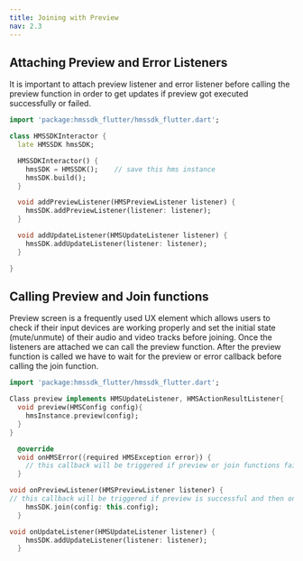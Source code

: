 ```yaml
---
title: Joining with Preview
nav: 2.3
---
```


## Attaching Preview and Error Listeners

It is important to attach preview listener and error listener before calling the preview
function in order to get updates if preview got executed successfully or failed.

```dart section=AttachingPreview sectionIndex=1
import 'package:hmssdk_flutter/hmssdk_flutter.dart';

class HMSSDKInteractor {
  late HMSSDK hmsSDK;

  HMSSDKInteractor() {
    hmsSDK = HMSSDK();    // save this hms instance
    hmsSDK.build();
  }

  void addPreviewListener(HMSPreviewListener listener) {
    hmsSDK.addPreviewListener(listener: listener);
  }

  void addUpdateListener(HMSUpdateListener listener) {
    hmsSDK.addUpdateListener(listener: listener);
  }

}
```

## Calling Preview and Join functions

Preview screen is a frequently used UX element which allows users to check if their input devices are working properly and set the initial state
(mute/unmute) of their audio and video tracks before joining. Once the listeners are attached we can call the preview function. After the preview
function is called we have to wait for the preview or error callback before calling the join function.

```dart section=CallingPreview sectionIndex=1
import 'package:hmssdk_flutter/hmssdk_flutter.dart';

Class preview implements HMSUpdateListener, HMSActionResultListener{
  void preview(HMSConfig config){
    hmsInstance.preview(config);
  }
}

  @override
  void onHMSError({required HMSException error}) {
    // this callback will be triggered if preview or join functions fails
  }

void onPreviewListener(HMSPreviewListener listener) {
// this callback will be triggered if preview is successful and then only we should call join
    hmsSDK.join(config: this.config);
  }

void onUpdateListener(HMSUpdateListener listener) {
    hmsSDK.addUpdateListener(listener: listener);
  }
```

